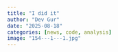 ```yaml
---
title: "I did it"
author: "Dev Gur"
date: "2025-08-18"
categories: [news, code, analysis]
image: "154---1---1.jpg"
---
```

